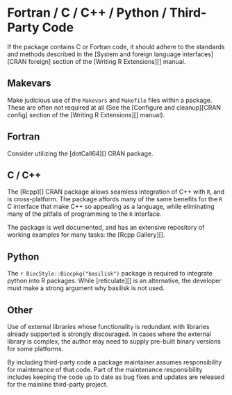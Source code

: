 # Fortran / C / C++ / Python / Third-Party Code {#other-than-Rcode}

If the package contains C or Fortran code, it should adhere to the standards and
methods described in the [System and foreign language interfaces][CRAN foreign]
section of the [Writing R Extensions][] manual.

##  Makevars

Make judicious use of the `Makevars` and `Makefile` files within a package.
These are often not required at all (See the [Configure and cleanup][CRAN
config] section of the [Writing R Extensions][] manual).

## Fortran {#fortran}

Consider utilizing the [dotCall64][] CRAN package. 

## C / C++ {#ccode}

The [Rcpp][] CRAN package allows seamless integration of C++ with `R`, and is
cross-platform. The package affords many of the same benefits for the
`R` C interface that make C++ so appealing as a language, while
eliminating many of the pitfalls of programming to the `R` interface.

The package is well documented, and has an extensive repository of
working examples for many tasks: the [Rcpp Gallery][].

## Python {#python}

The `r BiocStyle::Biocpkg("basilisk")` package is required to integrate python into R packages. While
[reticulate][] is an alternative, the developer must make a strong argument why
basilisk is not used.  

## Other {#third-party-code}

Use of external libraries whose functionality is redundant with libraries
already supported is strongly discouraged.  In cases where the external library
is complex, the author may need to supply pre-built binary versions for some
platforms.

By including third-party code a package maintainer assumes responsibility for
maintenance of that code. Part of the maintenance responsibility includes
keeping the code up to date as bug fixes and updates are released for the
mainline third-party project.
